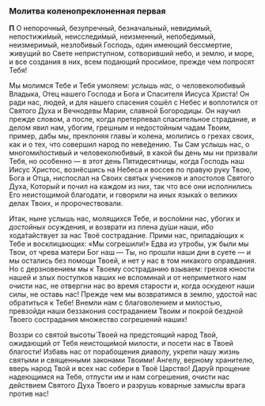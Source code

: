 ### Молитва коленопреклоненная первая

**П** О непорочный, безупречный, безначальный, невидимый, непостижи́мый, неисследи́мый, неизменный, непобедимый, неизмеримый, незло́бивый Господь, один имеющий бессмертие, живущий во Свете неприступном, сотворивший небо, и землю, и море, и все создания в них, всем подающий проси́мое, прежде чем попросят Тебя!

Мы молимся Тебе и Тебя умоляем: *услышь нас,* о человеколюбивый Владыка, Отец нашего Господа и Бога и Спасителя Иисуса Христа! Он ради нас, людей, и для нашего спасения сошёл с Небес и воплотился от Святого Духа и Вечнодевы Марии, славной Богородицы. Он научил прежде словом, а после, когда претерпевал спасительное страдание, и делом явил нам, убогим, грешным и недостойным чадам Твоим, пример, дабы мы, преклоняя главы́ и колена, молились о грехах своих, как и о тех, что совершил народ по неве́дению. Ты Сам услышь нас, о многоми́лостивый и человеколюбивый, в какой бы день мы ни призвали Тебя, но особенно — в этот день Пятидесятницы, когда Господь наш Иисус Христос, вознёсшись на Небеса и воссев по правую руку Твою, Бога и Отца, ниспослал на Своих святых учеников и апостолов Святого Духа, Который и почил на каждом из них, так что все они исполнились Его неистощимой благодати, и говорили на иных языка́х о великих делах Твоих, и пророчествовали.

Итак, ныне услышь нас, молящихся Тебе, и воспо́мни нас, убогих и *достойных* осуждения, и возврати из плена ду́ши наши, ибо хода́тайствует за нас Твоё сострадание. Прими нас, припада́ющих к Тебе и восклицающих: «Мы согрешили!» Едва из утробы, уж были мы Твои, от чрева матери Бог наш — Ты, но прошли наши дни в суете — и мы остались без помощи Твоей, и нет у нас в том никакого оправдания. Но с дерзновением мы к Твоему состраданию взываем: грехов юности нашей и злых поступков наших не вспоминай и от неприметного нам очисти нас, не отвергни нас во время старости и, когда оскудеют наши силы, не оставь нас! Прежде чем мы возвратимся в землю, удостой нас обратиться к Тебе! Внемли нам с благоволением и милостью, превзойди наши беззакония состраданием Твоим и покрой бездной Твоего сострадания множество согрешений наших!

Воззри со святой высоты́ Твоей на предстоящий народ Твой, ожидающий от Тебя неистощи́мой милости, и посети нас в Твоей благости! Избавь нас от порабощения диаволу, укрепи нашу жизнь святыми и священными законами Твоими! Ангелу, верному хранителю, вверь народ Твой и всех нас собери в Твоё Царство! Дару́й прощение надеющимся на Тебя, отпусти им и нам согрешения, очисти нас действием Святого Духа Твоего и разрушь коварные замыслы врага против нас!
